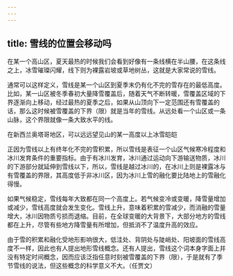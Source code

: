 ```yaml
---
---
---
```

title: 雪线的位置会移动吗
---




在某一个高山区，夏天最热的时候我们会看到好像有一条线横在半山腰，在这条线之上，冰雪璀璨闪耀，线下则为裸露岩坡或草地树丛，这就是大家常说的雪线。

通常可以这样定义，雪线是某一个山区到夏季末仍有化不完的雪存在的最低高度。比如，某一山区被冬季春初大量降雪覆盖后，随着天气不断转暖，雪覆盖区域的下界逐渐向上移动，经过最热的夏季之后，如果从山顶向下一定范围还有雪覆盖的话，那么这时候被雪覆盖的下界（限）就是当年的雪线。从远处看一个山区或一条山脉，这个界限就像一条大致水平的线。

在新西兰奥塔哥地区，可以远远望见山的某一高度以上冰雪皑皑



正因为雪线以上有终年化不完的雪积累，所以雪线是表征一个山区气候寒冷程度和冰川发育条件的重要指标。由于有冰川发育，冰川通过运动向下游输送物质，冰川的下游部分就延伸到雪线以下，所以，雪线是越过冰川的，在冰川上则是裸露冰与有雪覆盖的界限，其高度低于非冰川区，因为冰川上雪的融化要比陆地上的雪融化得慢。

如果气候稳定，雪线每年大致都在同一个高度上。若气候变冷或变暖，降雪量增加或减少，雪线高度就会发生变化。雪线上升，意味着积累的雪减少，而消融的雪量增大，冰川因物质亏损而退缩。目前，在全球变暖的大背景下，大部分地方的雪线都在上升，尽管有些地方降雪量有所增加，但抵消不了温度升高的效应。

由于雪的积累和融化受地形影响很大，低洼处、背阴处与陡峭处、阳坡面的雪线高度不一样，因此也有人提出地形雪线概念。还有人提出，雪线这个词本身字面上并没有特定时间概念，因而应该泛指任意时刻被雪覆盖的下界（限），于是就有了季节雪线的说法，但这些概念的科学意义不大。（任贾文）